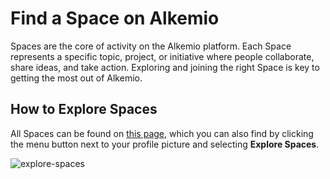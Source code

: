 # Find a Space on Alkemio

Spaces are the core of activity on the Alkemio platform. Each Space represents a specific topic, project, or initiative where people collaborate, share ideas, and take action. Exploring and joining the right Space is key to getting the most out of Alkemio.

## How to Explore Spaces

All Spaces can be found on [this page](https://alkem.io/spaces), which you can also find by clicking the menu button next to your profile picture and selecting **Explore Spaces**.

![explore-spaces](/menu-explore-spaces.png)<br />